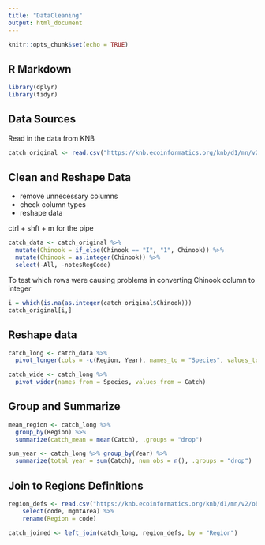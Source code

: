 ```yaml
---
title: "DataCleaning"
output: html_document
---
```


```r
knitr::opts_chunk$set(echo = TRUE)
```

## R Markdown

```r
library(dplyr)
library(tidyr)

```

## Data Sources

Read in the data from KNB

```r
catch_original <- read.csv("https://knb.ecoinformatics.org/knb/d1/mn/v2/object/df35b.302.1")
```

## Clean and Reshape Data

* remove unnecessary columns
* check column types
* reshape data

ctrl + shft + m for the pipe

```r

catch_data <- catch_original %>% 
  mutate(Chinook = if_else(Chinook == "I", "1", Chinook)) %>% 
  mutate(Chinook = as.integer(Chinook)) %>% 
  select(-All, -notesRegCode)

```

To test which rows were causing problems in converting Chinook column to integer

```r
i = which(is.na(as.integer(catch_original$Chinook)))
catch_original[i,]
```
## Reshape data

```r

catch_long <- catch_data %>% 
  pivot_longer(cols = -c(Region, Year), names_to = "Species", values_to = "Catch")

catch_wide <- catch_long %>% 
  pivot_wider(names_from = Species, values_from = Catch)

```

## Group and Summarize

```r

mean_region <- catch_long %>% 
  group_by(Region) %>% 
  summarize(catch_mean = mean(Catch), .groups = "drop")

sum_year <- catch_long %>% group_by(Year) %>% 
  summarize(total_year = sum(Catch), num_obs = n(), .groups = "drop")

```

## Join to Regions Definitions

```r

region_defs <- read.csv("https://knb.ecoinformatics.org/knb/d1/mn/v2/object/df35b.303.1") %>% 
    select(code, mgmtArea) %>% 
    rename(Region = code)

```

```r
catch_joined <- left_join(catch_long, region_defs, by = "Region")
```

